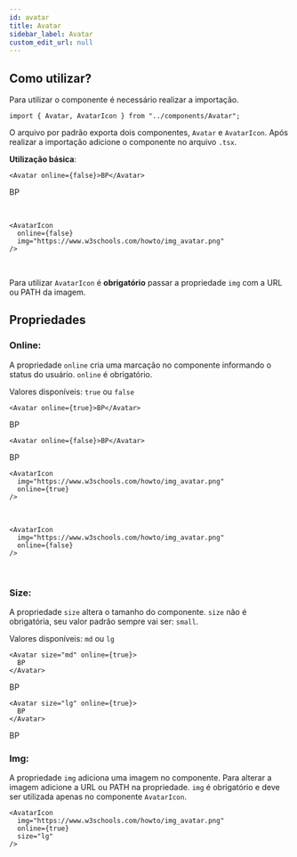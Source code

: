 ```yaml
---
id: avatar
title: Avatar
sidebar_label: Avatar
custom_edit_url: null
---
```



## Como utilizar?

Para utilizar o componente é necessário realizar a importação.

```tsx
import { Avatar, AvatarIcon } from "../components/Avatar";
```

O arquivo por padrão exporta dois componentes, `Avatar` e `AvatarIcon`. Após realizar a importação adicione o componente no arquivo `.tsx`.

**Utilização básica**:

```tsx
<Avatar online={false}>BP</Avatar>
```

<Avatar online={false}>BP</Avatar>

<br />

```tsx
<AvatarIcon
  online={false}
  img="https://www.w3schools.com/howto/img_avatar.png"
/>
```

<AvatarIcon
  img="https://www.w3schools.com/howto/img_avatar.png"
  online={false}
/>

<br />

Para utilizar `AvatarIcon` é **obrigatório** passar a propriedade `img` com a URL ou PATH da imagem.

## Propriedades

### Online:

A propriedade `online` cria uma marcação no componente informando o status do usuário. `online` é obrigatório.

Valores disponíveis: `true` ou `false`

```tsx
<Avatar online={true}>BP</Avatar>
```

<Avatar online={true}>BP</Avatar>
<br />

```tsx
<Avatar online={false}>BP</Avatar>
```

<Avatar online={false}>BP</Avatar>
<br />

```tsx
<AvatarIcon
  img="https://www.w3schools.com/howto/img_avatar.png"
  online={true}
/>
```

<AvatarIcon
  img="https://www.w3schools.com/howto/img_avatar.png"
  online={true}
/>
<br />

```tsx
<AvatarIcon
  img="https://www.w3schools.com/howto/img_avatar.png"
  online={false}
/>
```

<br />

<AvatarIcon
  img="https://www.w3schools.com/howto/img_avatar.png"
  online={false}
/>

### Size:

A propriedade `size` altera o tamanho do componente. `size` não é obrigatória, seu valor padrão sempre vai ser: `small`.

Valores disponíveis: `md` ou `lg`

```tsx
<Avatar size="md" online={true}>
  BP
</Avatar>
```

<Avatar online={true} size="md">
  BP
</Avatar>
<br />

```tsx
<Avatar size="lg" online={true}>
  BP
</Avatar>
```

<Avatar online={true} size="lg">
  BP
</Avatar>

### Img:

A propriedade `img` adiciona uma imagem no componente. Para alterar a imagem adicione a URL ou PATH na propriedade. `img` é obrigatório e deve ser utilizada apenas no componente `AvatarIcon`.

```tsx
<AvatarIcon
  img="https://www.w3schools.com/howto/img_avatar.png"
  online={true}
  size="lg"
/>
```

<AvatarIcon
  img="https://www.w3schools.com/howto/img_avatar.png"
  online={true}
  size="lg"
/>
